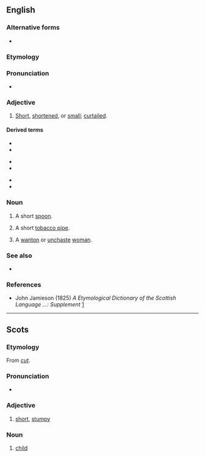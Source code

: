 ==English==

===Alternative forms===
* {{l|en|cuttie}}

===Etymology===
{{suffix|en|cut|y}}

===Pronunciation===
* {{IPA|/ˈkʌti/|lang=en}}

===Adjective===
{{en-adj}}

# {{lb|en|Scotland|Northern England}} [[short|Short]], [[shortened]], or [[small]]; [[curtailed]].

====Derived terms====
{{top3}}
* {{l|en|cutty-brown}}
* {{l|en|cutty-gun}}
{{mid3}}
* {{l|en|cutty-hare}}
* {{l|en|cuttymum}}
{{mid3}}
* {{l|en|cutty-stoup}}
* {{l|en|cutty-quean}}
{{bottom}}

===Noun===
{{en-noun|cutties}}

# {{lb|en|Scotland}} A short [[spoon]].
# {{lb|en|Scotland}} A short [[tobacco pipe]].
#: {{rfquotek|Ramsay}}
# {{lb|en|Scotland|archaic}} A [[wanton]] or [[unchaste]] [[woman]].
#: {{rfquotek|Sir Walter Scott}}

===See also===
* {{l|en|cutty grass}}

===References===
* John Jamieson (1825) ''A Etymological Dictionary of the Scottish Language ...: Supplement'' [http://books.google.com/books?id=UGAJAAAAQAAJ&dq=cutty+cuttie&lr=&source=gbs_summary_s&cad=0]

----

==Scots==

===Etymology===
From ''[[cut]]''.

===Pronunciation===
* {{IPA|/ˈkʌtɪ/|/ˈkʌti/|lang=sco}}

===Adjective===
{{sco-adj}}

# [[short]], [[stumpy]]

===Noun===
{{sco-noun|cutties}}

# {{lb|sco|archaic}} [[child]]